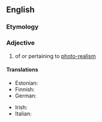 ==English==

===Etymology===
{{prefix|en|photo|realistic}}

===Adjective===
{{en-adj}}

# {{lb|en|arts}} of or pertaining to [[photo-realism]]

====Translations====
{{trans-top|art: of or pertaining to photo-realism}}
* Estonian: {{t|et|fotorealistlik}}
* Finnish: {{t|fi|fotorealistinen}}
* German: {{t|de|fotorealistisch}}
{{trans-mid}}
* Irish: {{t|ga|fótairéalaíoch}}
* Italian: {{t|it|fotorealistico}}
{{trans-bottom}}